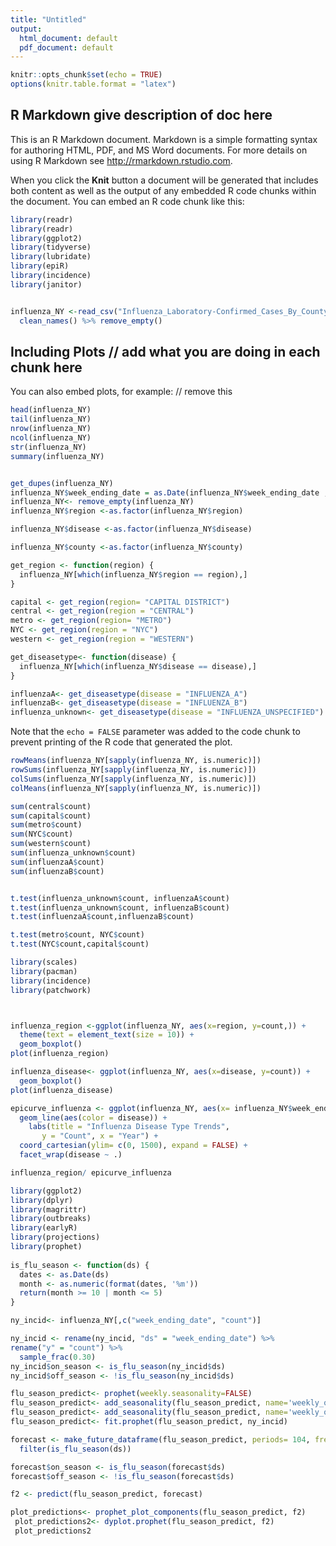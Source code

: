 ```yaml
---
title: "Untitled"
output:
  html_document: default
  pdf_document: default
---
```


```r
knitr::opts_chunk$set(echo = TRUE)
options(knitr.table.format = "latex")
```

## R Markdown give description of doc here

This is an R Markdown document. Markdown is a simple formatting syntax for authoring HTML, PDF, and MS Word documents. For more details on using R Markdown see <http://rmarkdown.rstudio.com>.

When you click the **Knit** button a document will be generated that includes both content as well as the output of any embedded R code chunks within the document. You can embed an R code chunk like this:

```r
library(readr)
library(readr)
library(ggplot2)
library(tidyverse)
library(lubridate)
library(epiR)
library(incidence)
library(janitor)


influenza_NY <-read_csv("Influenza_Laboratory-Confirmed_Cases_By_County__Beginning_2009-10_Season.csv") %>% 
  clean_names() %>% remove_empty()
```

## Including Plots // add what you are doing in each chunk here

You can also embed plots, for example: // remove this

```r
head(influenza_NY)
tail(influenza_NY)
nrow(influenza_NY)
ncol(influenza_NY)
str(influenza_NY)
summary(influenza_NY)


get_dupes(influenza_NY)
influenza_NY$week_ending_date = as.Date(influenza_NY$week_ending_date , format = "%m/%d/%Y")
influenza_NY<- remove_empty(influenza_NY)
influenza_NY$region <-as.factor(influenza_NY$region)

influenza_NY$disease <-as.factor(influenza_NY$disease)

influenza_NY$county <-as.factor(influenza_NY$county)

get_region <- function(region) { 
  influenza_NY[which(influenza_NY$region == region),]
}

capital <- get_region(region= "CAPITAL DISTRICT")
central <- get_region(region = "CENTRAL")
metro <- get_region(region= "METRO")
NYC <- get_region(region = "NYC")
western <- get_region(region = "WESTERN")

get_diseasetype<- function(disease) { 
  influenza_NY[which(influenza_NY$disease == disease),]
}

influenzaA<- get_diseasetype(disease = "INFLUENZA_A")
influenzaB<- get_diseasetype(disease = "INFLUENZA_B")
influenza_unknown<- get_diseasetype(disease = "INFLUENZA_UNSPECIFIED")


```

Note that the `echo = FALSE` parameter was added to the code chunk to prevent printing of the R code that generated the plot.
```r

rowMeans(influenza_NY[sapply(influenza_NY, is.numeric)])
rowSums(influenza_NY[sapply(influenza_NY, is.numeric)])
colSums(influenza_NY[sapply(influenza_NY, is.numeric)])
colMeans(influenza_NY[sapply(influenza_NY, is.numeric)])

sum(central$count)
sum(capital$count)
sum(metro$count)
sum(NYC$count)
sum(western$count)
sum(influenza_unknown$count)
sum(influenzaA$count)
sum(influenzaB$count)


t.test(influenza_unknown$count, influenzaA$count)
t.test(influenza_unknown$count, influenzaB$count)
t.test(influenzaA$count,influenzaB$count)

t.test(metro$count, NYC$count)
t.test(NYC$count,capital$count)

```

```r
library(scales)
library(pacman)
library(incidence)
library(patchwork)



influenza_region <-ggplot(influenza_NY, aes(x=region, y=count,)) +
  theme(text = element_text(size = 10)) +
  geom_boxplot()
plot(influenza_region)

influenza_disease<- ggplot(influenza_NY, aes(x=disease, y=count)) +
  geom_boxplot()
plot(influenza_disease)

epicurve_influenza <- ggplot(influenza_NY, aes(x= influenza_NY$week_ending_date , y=count)) +
  geom_line(aes(color = disease)) +
    labs(title = "Influenza Disease Type Trends",
       y = "Count", x = "Year") +
  coord_cartesian(ylim= c(0, 1500), expand = FALSE) +
  facet_wrap(disease ~ .)

influenza_region/ epicurve_influenza
```


```r
library(ggplot2)
library(dplyr)
library(magrittr)
library(outbreaks)
library(earlyR)
library(projections)
library(prophet)
 
is_flu_season <- function(ds) {
  dates <- as.Date(ds)
  month <- as.numeric(format(dates, '%m'))
  return(month >= 10 | month <= 5)
}

ny_incid<- influenza_NY[,c("week_ending_date", "count")]

ny_incid <- rename(ny_incid, "ds" = "week_ending_date") %>%
rename("y" = "count") %>%
  sample_frac(0.30)
ny_incid$on_season <- is_flu_season(ny_incid$ds)
ny_incid$off_season <- !is_flu_season(ny_incid$ds)

flu_season_predict<- prophet(weekly.seasonality=FALSE)
flu_season_predict<- add_seasonality(flu_season_predict, name='weekly_on_season', period=7, fourier.order=3, condition.name='on_season')
flu_season_predict<- add_seasonality(flu_season_predict, name='weekly_off_season', period=7, fourier.order=3, condition.name='off_season')
flu_season_predict<- fit.prophet(flu_season_predict, ny_incid)

forecast <- make_future_dataframe(flu_season_predict, periods= 104, freq = "week") %>%
  filter(is_flu_season(ds))

forecast$on_season <- is_flu_season(forecast$ds)
forecast$off_season <- !is_flu_season(forecast$ds)

f2 <- predict(flu_season_predict, forecast)

plot_predictions<- prophet_plot_components(flu_season_predict, f2)
 plot_predictions2<- dyplot.prophet(flu_season_predict, f2)
 plot_predictions2
 
```
